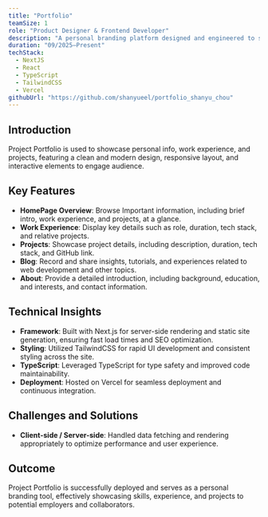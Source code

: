 ```yaml
---
title: "Portfolio"
teamSize: 1
role: "Product Designer & Frontend Developer"
description: "A personal branding platform designed and engineered to showcase my career and experience for an international recruiters and hiring managers."
duration: "09/2025–Present"
techStack:
  - NextJS
  - React
  - TypeScript
  - TailwindCSS
  - Vercel
githubUrl: "https://github.com/shanyueel/portfolio_shanyu_chou"
---
```


## Introduction

Project Portfolio is used to showcase personal info, work experience, and projects, featuring a clean and modern design, responsive layout, and interactive elements to engage audience.

## Key Features

- **HomePage Overview**: Browse Important information, including brief intro, work experience, and projects, at a glance. 
- **Work Experience**: Display key details such as role, duration, tech stack, and relative projects.
- **Projects**: Showcase project details, including description, duration, tech stack, and GitHub link.
- **Blog**: Record and share insights, tutorials, and experiences related to web development and other topics.
- **About**: Provide a detailed introduction, including background, education, and interests, and contact information.

## Technical Insights

- **Framework**: Built with Next.js for server-side rendering and static site generation, ensuring fast load times and SEO optimization.
- **Styling**: Utilized TailwindCSS for rapid UI development and consistent styling across the site.
- **TypeScript**: Leveraged TypeScript for type safety and improved code maintainability.
- **Deployment**: Hosted on Vercel for seamless deployment and continuous integration.

## Challenges and Solutions

- **Client-side / Server-side**: Handled data fetching and rendering appropriately to optimize performance and user experience.

## Outcome

Project Portfolio is successfully deployed and serves as a personal branding tool, effectively showcasing skills, experience, and projects to potential employers and collaborators.
